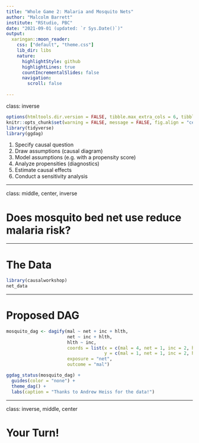 ```yaml
---
title: "Whole Game 2: Malaria and Mosquito Nets"
author: "Malcolm Barrett"
institute: "RStudio, PBC"
date: "2021-09-01 (updated: `r Sys.Date()`)"
output:
  xaringan::moon_reader:
    css: ["default", "theme.css"]
    lib_dir: libs
    nature:
      highlightStyle: github
      highlightLines: true
      countIncrementalSlides: false
      navigation:
        scroll: false 
      
---
```


class: inverse

```r
options(htmltools.dir.version = FALSE, tibble.max_extra_cols = 6, tibble.width = 60)
knitr::opts_chunk$set(warning = FALSE, message = FALSE, fig.align = "center", dpi = 320, fig.height = 4)
library(tidyverse)
library(ggdag)
```

1. Specify causal question
2. Draw assumptions (causal diagram)
3. Model assumptions (e.g. with a propensity score)
4. Analyze propensities (diagnostics)
5. Estimate causal effects 
6. Conduct a sensitivity analysis

---

class: middle, center, inverse

# **Does mosquito bed net use reduce malaria risk?**

---

# The Data

```r
library(causalworkshop)
net_data
```

---

# Proposed DAG

```r
mosquito_dag <- dagify(mal ~ net + inc + hlth,
                       net ~ inc + hlth,
                       hlth ~ inc,
                       coords = list(x = c(mal = 4, net = 1, inc = 2, hlth = 3),
                                     y = c(mal = 1, net = 1, inc = 2, hlth = 2)),
                       exposure = "net",
                       outcome = "mal")

ggdag_status(mosquito_dag) +
  guides(color = "none") +
  theme_dag() +
  labs(caption = "Thanks to Andrew Heiss for the data!")
```

---

class: inverse, middle, center

# **Your Turn!**
